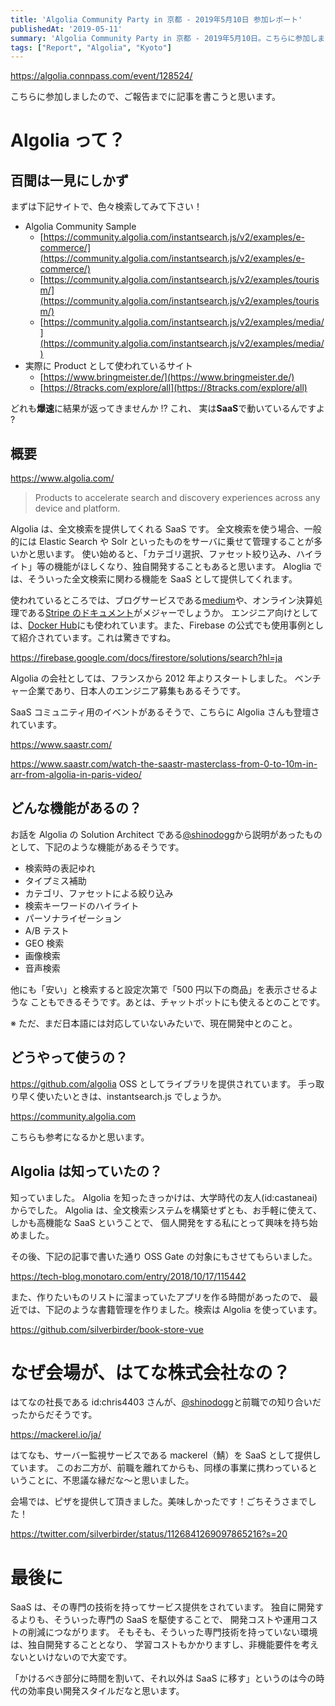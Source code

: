 ```yaml
---
title: 'Algolia Community Party in 京都 - 2019年5月10日 参加レポート'
publishedAt: '2019-05-11'
summary: 'Algolia Community Party in 京都 - 2019年5月10日。こちらに参加しましたので、ご報告までに記事を書こうと思います。'
tags: ["Report", "Algolia", "Kyoto"]
---
```


https://algolia.connpass.com/event/128524/

こちらに参加しましたので、ご報告までに記事を書こうと思います。

# Algolia って？

## 百聞は一見にしかず

まずは下記サイトで、色々検索してみて下さい！

- Algolia Community Sample
  - [https://community.algolia.com/instantsearch.js/v2/examples/e-commerce/](https://community.algolia.com/instantsearch.js/v2/examples/e-commerce/)
  - [https://community.algolia.com/instantsearch.js/v2/examples/tourism/](https://community.algolia.com/instantsearch.js/v2/examples/tourism/)
  - [https://community.algolia.com/instantsearch.js/v2/examples/media/](https://community.algolia.com/instantsearch.js/v2/examples/media/)
- 実際に Product として使われているサイト
  - [https://www.bringmeister.de/](https://www.bringmeister.de/)
  - [https://8tracks.com/explore/all](https://8tracks.com/explore/all)

どれも**爆速**に結果が返ってきませんか !?
これ、 実は**SaaS**で動いているんですよ ?

## 概要

https://www.algolia.com/

> Products to accelerate search and discovery experiences across any device and platform.

Algolia は、全文検索を提供してくれる SaaS です。
全文検索を使う場合、一般的には Elastic Search や Solr といったものをサーバに乗せて管理することが多いかと思います。
使い始めると、「カテゴリ選択、ファセット絞り込み、ハイライト」等の機能がほしくなり、独自開発することもあると思います。
Aloglia では、そういった全文検索に関わる機能を SaaS として提供してくれます。

使われているところでは、ブログサービスである[medium](https://medium.com/)や、オンライン決算処理である[Stripe のドキュメント](https://stripe.com/docs/api)がメジャーでしょうか。
エンジニア向けとしては、[Docker Hub](https://hub.docker.com/)にも使われています。また、Firebase の公式でも使用事例として紹介されています。これは驚きですね。

https://firebase.google.com/docs/firestore/solutions/search?hl=ja

Algolia の会社としては、フランスから 2012 年よりスタートしました。
ベンチャー企業であり、日本人のエンジニア募集もあるそうです。

SaaS コミュニティ用のイベントがあるそうで、こちらに Algolia さんも登壇されています。

https://www.saastr.com/

https://www.saastr.com/watch-the-saastr-masterclass-from-0-to-10m-in-arr-from-algolia-in-paris-video/

## どんな機能があるの？

お話を Algolia の Solution Architect である[@shinodogg](https://twitter.com/shinodogg)から説明があったものとして、下記のような機能があるそうです。

- 検索時の表記ゆれ
- タイプミス補助
- カテゴリ、ファセットによる絞り込み
- 検索キーワードのハイライト
- パーソナライゼーション
- A/B テスト
- GEO 検索
- 画像検索
- 音声検索

他にも「安い」と検索すると設定次第で「500 円以下の商品」を表示させるような
こともできるそうです。あとは、チャットボットにも使えるとのことです。

※ ただ、まだ日本語には対応していないみたいで、現在開発中とのこと。

## どうやって使うの？

https://github.com/algolia
OSS としてライブラリを提供されています。
手っ取り早く使いたいときは、instantsearch.js でしょうか。

https://community.algolia.com

こちらも参考になるかと思います。

## Algolia は知っていたの？

知っていました。
Algolia を知ったきっかけは、大学時代の友人(id:castaneai)からでした。
Algolia は、全文検索システムを構築せずとも、お手軽に使えて、しかも高機能な SaaS ということで、
個人開発をする私にとって興味を持ち始めました。

その後、下記の記事で書いた通り OSS Gate の対象にもさせてもらいました。

https://tech-blog.monotaro.com/entry/2018/10/17/115442

また、作りたいものリストに溜まっていたアプリを作る時間があったので、
最近では、下記のような書籍管理を作りました。検索は Algolia を使っています。

https://github.com/silverbirder/book-store-vue

# なぜ会場が、はてな株式会社なの？

はてなの社長である id:chris4403 さんが、[@shinodogg](https://twitter.com/shinodogg)と前職での知り合いだったからだそうです。

https://mackerel.io/ja/

はてなも、サーバー監視サービスである mackerel（鯖）を SaaS として提供しています。
このお二方が、前職を離れてからも、同様の事業に携わっているということに、不思議な縁だな〜と思いました。

会場では、ピザを提供して頂きました。美味しかったです！ごちそうさまでした！

https://twitter.com/silverbirder/status/1126841269097865216?s=20

# 最後に

SaaS は、その専門の技術を持ってサービス提供をされています。
独自に開発するよりも、そういった専門の SaaS を駆使することで、
開発コストや運用コストの削減につながります。
そもそも、そういった専門技術を持っていない環境は、独自開発することとなり、
学習コストもかかりますし、非機能要件を考えないといけないので大変です。

「かけるべき部分に時間を割いて、それ以外は SaaS に移す」というのは今の時代の効率良い開発スタイルだなと思います。
